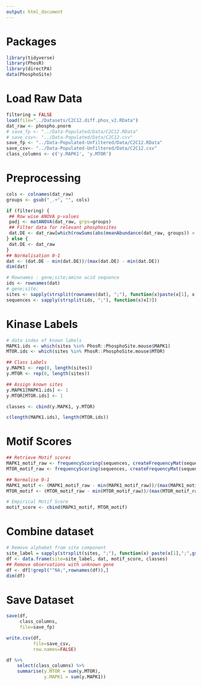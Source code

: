 ```yaml
---
output: html_document
---
```


# Packages
```r
library(tidyverse)
library(PhosR) 
library(directPA)
data(PhosphoSite)
```

# Load Raw Data
```r
filtering = FALSE
load(file="../Datasets/C2C12.diff.phos_v2.RData")
dat_raw <- phospho.pnorm
# save_fp <- "../Data-Populated/Data/C2C12.RData"
# save_csv<- "../Data-Populated/Data/C2C12.csv"
save_fp <- "../Data-Populated-Unfiltered/Data/C2C12.RData"
save_csv<- "../Data-Populated-Unfiltered/Data/C2C12.csv"
class_columns <- c('y.MAPK1', 'y.MTOR')
```

# Preprocessing 
```r
cols <- colnames(dat_raw)
groups <- gsub("_.+", "", cols)

if (filtering) {
 ## Row wise ANOVA p-values
 padj <- matANOVA(dat_raw, grps=groups)
 ## Filter data for relevant phosphosites
 dat.DE <- dat_raw[which(rowSums(abs(meanAbundance(dat_raw, groups)) > 2) > 0 & padj < 0.05),]
} else {
 dat.DE <- dat_raw
}
## Normalisation 0-1
dat <- (dat.DE - min(dat.DE))/(max(dat.DE) - min(dat.DE))
dim(dat)
```

```r
# Rownames : gene;site;amino acid sequence
ids <- rownames(dat)
# gene;site;
sites <- sapply(strsplit(rownames(dat), ";"), function(x)paste(x[1], x[2], "", sep=";"))
sequences <- sapply(strsplit(ids, ";"), function(x)x[3])
```

# Kinase Labels
```r
# data index of known labels
MAPK1.ids <- which(sites %in% PhosR::PhosphoSite.mouse$MAPK1) 
MTOR.ids <- which(sites %in% PhosR::PhosphoSite.mouse$MTOR)

## Class Labels
y.MAPK1 <- rep(0, length(sites))
y.MTOR <- rep(0, length(sites))

## Assign known sites
y.MAPK1[MAPK1.ids] <- 1
y.MTOR[MTOR.ids] <- 1

classes <- cbind(y.MAPK1, y.MTOR)

c(length(MAPK1.ids), length(MTOR.ids))
```

# Motif Scores
```r
## Retrieve Motif scores
MAPK1_motif_raw <- frequencyScoring(sequences, createFrequencyMat(sequences[MAPK1.ids]))
MTOR_motif_raw <- frequencyScoring(sequences, createFrequencyMat(sequences[MTOR.ids]))

## Normalise 0-1 
MAPK1_motif <- (MAPK1_motif_raw - min(MAPK1_motif_raw))/(max(MAPK1_motif_raw) - min(MAPK1_motif_raw))
MTOR_motif <- (MTOR_motif_raw - min(MTOR_motif_raw))/(max(MTOR_motif_raw) - min(MTOR_motif_raw))

# Empirical Motif Score
motif_score <- cbind(MAPK1_motif, MTOR_motif)
```

# Combine dataset
```r
# Remove alphabet from site component
site_label = sapply(strsplit(sites, ";"), function(x) paste(x[1],";",gsub("[A-Za-z]","",x[2]),";", sep=""))
df <- data.frame(site=site_label, dat, motif_score, classes)
## Remove observations with unknown gene
df <- df[!grepl("^NA;",rownames(df)),]
dim(df)
```

# Save Dataset
```r
save(df,
     class_columns,
     file=save_fp)
```

```r
write.csv(df,
          file=save_csv,
          row.names=FALSE)
```

```r
df %>%
    select(class_columns) %>%
    summarise(y.MTOR = sum(y.MTOR), 
              y.MAPK1 = sum(y.MAPK1))
```


